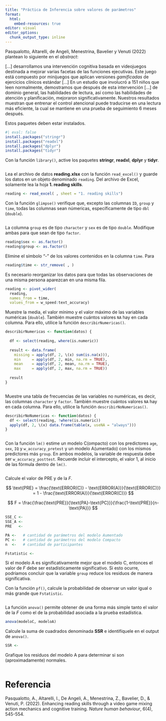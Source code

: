 ```yaml
---
title: "Práctica de Inferencia sobre valores de parámetros"
format: 
  html:
    embed-resources: true
editor: visual
editor_options: 
  chunk_output_type: inline
---
```


Pasqualotto, Altarelli, de Angeli, Menestrina, Bavelier y Venuti (2022) plantean lo siguiente en el *abstract*:

\[...\] desarrollamos una intervención cognitiva basada en videojuegos destinada a mejorar varias facetas de las funciones ejecutivas. Este juego está compuesto por minijuegos que aplican versiones *gamificadas* de ejercicios clínicos estándar \[...\] En un estudio que involucró a 151 niños que leen normalmente, demostramos que después de esta intervención \[...\] de dominio general, las habilidades de lectura, así como las habilidades de atención y planificación, mejoraron significativamente. Nuestros resultados muestran que entrenar el control atencional puede traducirse en una lectura más eficiente, la cual se mantiene en una prueba de seguimiento 6 meses después.

Estos paquetes deben estar instalados.

```r
#| eval: false
install.packages("stringr")
install.packages("readxl")
install.packages("dplyr")
install.packages("tidyr")
```

Con la función `library()`, active los paquetes **stringr**, **readxl**, **dplyr** y **tidyr**.

```r

```

Lea el archivo de datos **reading.xlsx** con la función `read_excel()` y guarde los datos en un objeto denominado `reading`. Del archivo de Excel, solamente lea la hoja **1. reading skills**.

```r
reading <- read_excel( , sheet = "1. reading skills")
```

Con la función `glimpse()` verifique que, excepto las columnas `ID`, `group` y `time`, todas las columnas sean númericas, específicamente de tipo `dbl` (`double`).

```r

```

La columna `group` es de tipo `character` y `sex` es de tipo `double`. Modifique ambas para que sean de tipo `factor`.

```r
reading$sex <- as.factor()
reading$group <- as.factor()
```

Elimine el símbolo "-" de los valores contenidos en la columna `time`. Para

```r
reading$time <- str_remove( , )
```

Es necesario reorganizar los datos para que todas las observaciones de una misma persona aparezcan en una misma fila.

```r
reading <- pivot_wider(
  reading, 
  names_from = time, 
  values_from = w_speed:text_accuracy)
```

Muestre la media, el valor mínimo y el valor máximo de las variables numéricas (`double`). También muestre cuántos valores `NA` hay en cada columna. Para ello, utilice la función `describirNumericas()`.

```r
describirNumericas <- function(datos) {
  
  df <- select(reading, where(is.numeric))
  
  result <- data.frame(
    missing = apply(df, 2, \(x) sum(is.na(x))),
    min     = apply(df, 2, min, na.rm = TRUE),
    mean    = apply(df, 2, mean, na.rm = TRUE),
    max     = apply(df, 2, max, na.rm = TRUE))
  
  result
}
```

```r

```

Muestre una tabla de frecuencias de las variables no numéricas, es decir, las columnas `character` y `factor`. También muestre cuántos valores `NA` hay en cada columna. Para ello, utilice la función `describirNoNumericas()`.

```r
describirNoNumericas <- function(datos) {
  df <- select(reading, !where(is.numeric))
  apply(df, 2, \(x) data.frame(table(x, useNA = "always")))
}
```

```r

```

Con la función `lm()` estime un modelo C(ompacto) con los predictores `age`, `sex`, `IQ` y `w_accuracy_pretest` y un modelo A(umentado) con los mismos predictores más `group`. En ambos modelos, la variable de respuesta debe ser `w_accuracy_posttest`. Recuerde incluir el intercepto, el valor 1, al inicio de las fórmula dentro de `lm()`.

```r

```

Calcule el valor de PRE y de la $F$.

$$
\text{PRE} = \frac{\text{ERROR(C)} - \text{ERROR(A)}}{\text{ERROR(C)}} = 1 - \frac{\text{ERROR(A)}}{\text{ERROR(C)}}
$$

$$
F = \frac{\frac{\text{PRE}}{\text{PA}-\text{PC}}}{\frac{1-\text{PRE}}{n-\text{PA}}}
$$

```r
SSE_C <- 
SSE_A <- 
PRE   <- 
```

```r
PA <-   # cantidad de parámetros del modelo Aumentado
PC <-   # cantidad de parámetros del modelo Compacto
n  <-   # cantidad de participantes

Fstatistic <- 
```

Si el modelo A es significativamente mejor que el modelo C, entonces el valor de $F$ debe ser estadísticamente significativo. Si esto ocurre, podríamos concluir que la variable `group` reduce los residuos de manera significativa.

Con la función `pf()`, calcule la probabilidad de observar un valor igual o más grande que `Fstatistic`.

```r

```

La función `anova()` permite obtener de una forma más simple tanto el valor de la $F$ como el de la probabilidad asociada a la prueba estadística.

```r
anova(modeloC, modeloA)
```

Calcule la suma de cuadrados denominada **SSR** e identifíquele en el output de `anova()`.

```r
SSR <- 
```

Grafique los residuos del modelo A para determinar si son (aproximadamente) normales.

```r

```

# Referencia

Pasqualotto, A., Altarelli, I., De Angeli, A., Menestrina, Z., Bavelier, D., & Venuti, P. (2022). Enhancing reading skills through a video game mixing action mechanics and cognitive training. *Nature human behaviour*, 6(4), 545-554.
